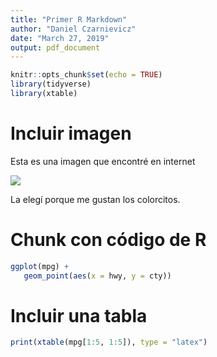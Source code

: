 ```yaml
---
title: "Primer R Markdown"
author: "Daniel Czarnievicz"
date: "March 27, 2019"
output: pdf_document
---
```


```r
knitr::opts_chunk$set(echo = TRUE)
library(tidyverse)
library(xtable)
```

# Incluir imagen

Esta es una imagen que encontré en internet

![](google_logo.png)

La elegí porque me gustan los colorcitos. 

# Chunk con código de R

```r
ggplot(mpg) +
   geom_point(aes(x = hwy, y = cty))
```

# Incluir una tabla

```r
print(xtable(mpg[1:5, 1:5]), type = "latex")
```
